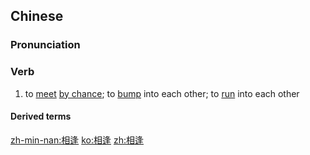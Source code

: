 ==Chinese==
{{zh-forms}}

===Pronunciation===
{{zh-pron
|m=xiāngféng
|c=soeng1 fung4
|h=pfs=siông-fùng
|mn=qz,tw,xm:siong-hông/twvk,zz:siang-hông/qz:sa-pâng
|cat=v
}}

===Verb===
{{zh-verb}}

# to [[meet]] [[by chance]]; to [[bump]] into each other; to [[run]] into each other

====Derived terms====
{{zh-der|人生何處不相逢|恨不相逢未嫁時|久別相逢|傾蓋相逢|相逢狹路|有緣千里來相會，無緣對面不相逢|相逢恨晚|異地相逢|狹路相逢|陌路相逢|邂逅相逢|萍水相逢|魚水相逢}}

[[zh-min-nan:相逢]]
[[ko:相逢]]
[[zh:相逢]]